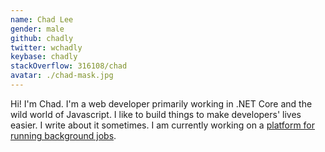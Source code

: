 ```yaml
---
name: Chad Lee
gender: male
github: chadly
twitter: wchadly
keybase: chadly
stackOverflow: 316108/chad
avatar: ./chad-mask.jpg
---
```


Hi! I'm Chad. I'm a web developer primarily working in .NET Core and the wild world of Javascript. I like to build things to make developers' lives easier. I write about it sometimes. I am currently working on a [platform for running background jobs](https://www.runly.io/).
